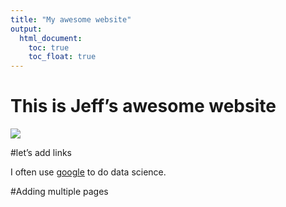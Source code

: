 ```yaml
---
title: "My awesome website"
output: 
  html_document:
    toc: true
    toc_float: true
---
```


# This is Jeff's awesome website

![](https://media.giphy.com/media/drXGoW1iudhKw/giphy.gif)

#let's add links

I often use [google](https://www.google.com) to do data science.



#Adding multiple pages 
